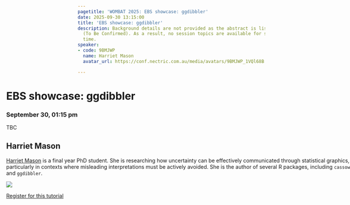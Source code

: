 ```yaml
---
pagetitle: 'WOMBAT 2025: EBS showcase: ggdibbler'
date: 2025-09-30 13:15:00
title: 'EBS showcase: ggdibbler'
description: Background details are not provided as the abstract is listed as &amp;amp;quot;TBC&amp;amp;quot;
  (To Be Confirmed). As a result, no session topics are available for summary at this
  time.
speaker:
- code: 9BMJWP
  name: Harriet Mason
  avatar_url: https://conf.nectric.com.au/media/avatars/9BMJWP_1VQl68B.jpg

---
```


:::::: {.grid style="width: 100vw;  transform: translateX(-20%);"}
::: {#sponsors_banner .g-col-12 .title}
# EBS showcase: ggdibbler

### September 30, 01:15 pm
:::

::: {.g-col-12 .full_text_block}

TBC

::: speaker
## Harriet Mason

[Harriet Mason](https://harrietmason.netlify.app/) is a final year PhD student. She is researching how uncertainty can be effectively communicated through statistical graphics, particularly in contexts where misleading interpretations must be actively avoided. She is the author of several R packages, including `cassowaryr` and `ggdibbler`.

![](https://conf.nectric.com.au/media/avatars/9BMJWP_1VQl68B.jpg)
:::


::: register-btn
[Register for this tutorial](/participation/register.html)
:::

:::

<div>

</div>
::::::
